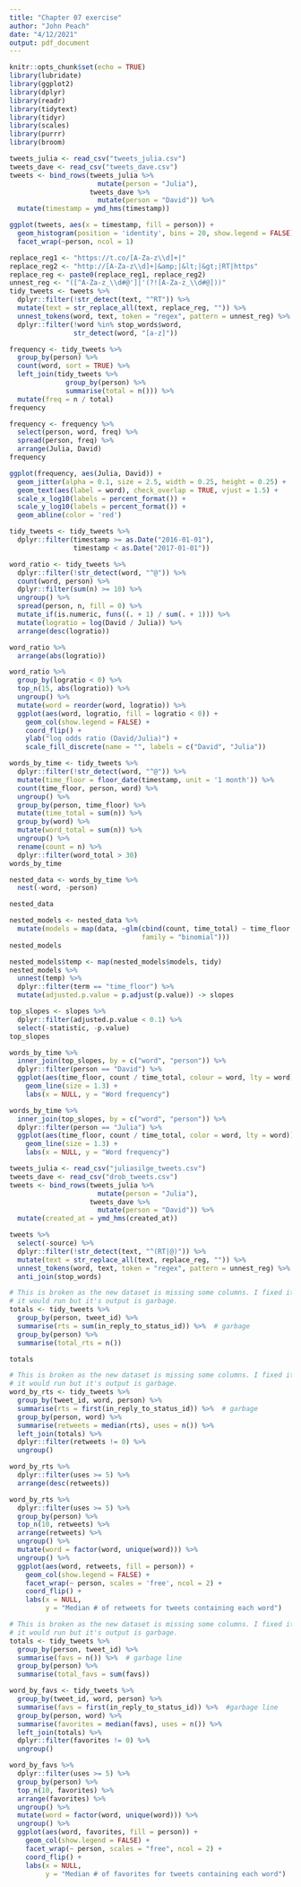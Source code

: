 ```yaml
---
title: "Chapter 07 exercise"
author: "John Peach"
date: "4/12/2021"
output: pdf_document
---
```


```r
knitr::opts_chunk$set(echo = TRUE)
library(lubridate)
library(ggplot2)
library(dplyr)
library(readr)
library(tidytext)
library(tidyr)
library(scales)
library(purrr)
library(broom)
```

```r
tweets_julia <- read_csv("tweets_julia.csv")
tweets_dave <- read_csv("tweets_dave.csv")
tweets <- bind_rows(tweets_julia %>% 
                      mutate(person = "Julia"),
                    tweets_dave %>% 
                      mutate(person = "David")) %>% 
  mutate(timestamp = ymd_hms(timestamp))
```

```r
ggplot(tweets, aes(x = timestamp, fill = person)) +
  geom_histogram(position = 'identity', bins = 20, show.legend = FALSE) +
  facet_wrap(~person, ncol = 1)
```


```r
replace_reg1 <- "https://t.co/[A-Za-z\\d]+|"
replace_reg2 <- "http://[A-Za-z\\d]+|&amp;|&lt;|&gt;|RT|https"
replace_reg <- paste0(replace_reg1, replace_reg2)
unnest_reg <- "([^A-Za-z_\\d#@']|'(?![A-Za-z_\\d#@]))"
tidy_tweets <- tweets %>% 
  dplyr::filter(!str_detect(text, "^RT")) %>% 
  mutate(text = str_replace_all(text, replace_reg, "")) %>% 
  unnest_tokens(word, text, token = "regex", pattern = unnest_reg) %>% 
  dplyr::filter(!word %in% stop_words$word,
                str_detect(word, "[a-z]"))
```

```r
frequency <- tidy_tweets %>% 
  group_by(person) %>% 
  count(word, sort = TRUE) %>% 
  left_join(tidy_tweets %>% 
              group_by(person) %>% 
              summarise(total = n())) %>% 
  mutate(freq = n / total)
frequency
```

```r
frequency <- frequency %>% 
  select(person, word, freq) %>% 
  spread(person, freq) %>% 
  arrange(Julia, David)
frequency
```

```r
ggplot(frequency, aes(Julia, David)) +
  geom_jitter(alpha = 0.1, size = 2.5, width = 0.25, height = 0.25) +
  geom_text(aes(label = word), check_overlap = TRUE, vjust = 1.5) +
  scale_x_log10(labels = percent_format()) +
  scale_y_log10(labels = percent_format()) +
  geom_abline(color = 'red')
```

```r
tidy_tweets <- tidy_tweets %>% 
  dplyr::filter(timestamp >= as.Date("2016-01-01"),
                timestamp < as.Date("2017-01-01"))
```

```r
word_ratio <- tidy_tweets %>% 
  dplyr::filter(!str_detect(word, "^@")) %>% 
  count(word, person) %>% 
  dplyr::filter(sum(n) >= 10) %>% 
  ungroup() %>% 
  spread(person, n, fill = 0) %>% 
  mutate_if(is.numeric, funs((. + 1) / sum(. + 1))) %>% 
  mutate(logratio = log(David / Julia)) %>% 
  arrange(desc(logratio))
```

```r
word_ratio %>% 
  arrange(abs(logratio))
```
```r
word_ratio %>% 
  group_by(logratio < 0) %>% 
  top_n(15, abs(logratio)) %>% 
  ungroup() %>% 
  mutate(word = reorder(word, logratio)) %>% 
  ggplot(aes(word, logratio, fill = logratio < 0)) +
    geom_col(show.legend = FALSE) +
    coord_flip() +
    ylab("log odds ratio (David/Julia)") +
    scale_fill_discrete(name = "", labels = c("David", "Julia"))
```

```r
words_by_time <- tidy_tweets %>% 
  dplyr::filter(!str_detect(word, "^@")) %>% 
  mutate(time_floor = floor_date(timestamp, unit = '1 month')) %>% 
  count(time_floor, person, word) %>% 
  ungroup() %>% 
  group_by(person, time_floor) %>% 
  mutate(time_total = sum(n)) %>% 
  group_by(word) %>% 
  mutate(word_total = sum(n)) %>% 
  ungroup() %>% 
  rename(count = n) %>% 
  dplyr::filter(word_total > 30)
words_by_time
```
```r
nested_data <- words_by_time %>% 
  nest(-word, -person)

nested_data
```

```r
nested_models <- nested_data %>% 
  mutate(models = map(data, ~glm(cbind(count, time_total) ~ time_floor, .,
                                 family = "binomial")))
nested_models
```


```r
nested_models$temp <- map(nested_models$models, tidy)
nested_models %>% 
  unnest(temp) %>% 
  dplyr::filter(term == "time_floor") %>% 
  mutate(adjusted.p.value = p.adjust(p.value)) -> slopes

```


```r
top_slopes <- slopes %>% 
  dplyr::filter(adjusted.p.value < 0.1) %>% 
  select(-statistic, -p.value)
top_slopes
```
```r
words_by_time %>% 
  inner_join(top_slopes, by = c("word", "person")) %>% 
  dplyr::filter(person == "David") %>% 
  ggplot(aes(time_floor, count / time_total, colour = word, lty = word)) +
    geom_line(size = 1.3) +
    labs(x = NULL, y = "Word frequency")
```
```r
words_by_time %>% 
  inner_join(top_slopes, by = c("word", "person")) %>% 
  dplyr::filter(person == "Julia") %>% 
  ggplot(aes(time_floor, count / time_total, color = word, lty = word)) +
    geom_line(size = 1.3) +
    labs(x = NULL, y = "Word frequency")
```

```r
tweets_julia <- read_csv("juliasilge_tweets.csv")
tweets_dave <- read_csv("drob_tweets.csv")
tweets <- bind_rows(tweets_julia %>% 
                      mutate(person = "Julia"),
                    tweets_dave %>% 
                      mutate(person = "David")) %>% 
  mutate(created_at = ymd_hms(created_at))
```

```r
tweets %>% 
  select(-source) %>% 
  dplyr::filter(!str_detect(text, "^(RT|@)")) %>% 
  mutate(text = str_replace_all(text, replace_reg, "")) %>% 
  unnest_tokens(word, text, token = "regex", pattern = unnest_reg) %>% 
  anti_join(stop_words)

```
```r
# This is broken as the new dataset is missing some columns. I fixed it so that
# it would run but it's output is garbage.
totals <- tidy_tweets %>% 
  group_by(person, tweet_id) %>% 
  summarise(rts = sum(in_reply_to_status_id)) %>%  # garbage
  group_by(person) %>% 
  summarise(total_rts = n())

totals
```
```r
# This is broken as the new dataset is missing some columns. I fixed it so that
# it would run but it's output is garbage.
word_by_rts <- tidy_tweets %>% 
  group_by(tweet_id, word, person) %>% 
  summarise(rts = first(in_reply_to_status_id)) %>%  # garbage
  group_by(person, word) %>% 
  summarise(retweets = median(rts), uses = n()) %>% 
  left_join(totals) %>% 
  dplyr::filter(retweets != 0) %>% 
  ungroup()

word_by_rts %>% 
  dplyr::filter(uses >= 5) %>% 
  arrange(desc(retweets))
```

```r
word_by_rts %>% 
  dplyr::filter(uses >= 5) %>% 
  group_by(person) %>% 
  top_n(10, retweets) %>% 
  arrange(retweets) %>% 
  ungroup() %>% 
  mutate(word = factor(word, unique(word))) %>% 
  ungroup() %>% 
  ggplot(aes(word, retweets, fill = person)) +
    geom_col(show.legend = FALSE) +
    facet_wrap(~ person, scales = 'free', ncol = 2) +
    coord_flip() +
    labs(x = NULL,
         y = "Median # of retweets for tweets containing each word")
```

```r
# This is broken as the new dataset is missing some columns. I fixed it so that
# it would run but it's output is garbage.
totals <- tidy_tweets %>% 
  group_by(person, tweet_id) %>% 
  summarise(favs = n()) %>%  # garbage line
  group_by(person) %>% 
  summarise(total_favs = sum(favs))

word_by_favs <- tidy_tweets %>% 
  group_by(tweet_id, word, person) %>% 
  summarise(favs = first(in_reply_to_status_id)) %>%  #garbage line
  group_by(person, word) %>% 
  summarise(favorites = median(favs), uses = n()) %>% 
  left_join(totals) %>% 
  dplyr::filter(favorites != 0) %>% 
  ungroup()
```

```r
word_by_favs %>% 
  dplyr::filter(uses >= 5) %>% 
  group_by(person) %>% 
  top_n(10, favorites) %>% 
  arrange(favorites) %>% 
  ungroup() %>% 
  mutate(word = factor(word, unique(word))) %>% 
  ungroup() %>% 
  ggplot(aes(word, favorites, fill = person)) + 
    geom_col(show.legend = FALSE) +
    facet_wrap(~ person, scales = "free", ncol = 2) +
    coord_flip() +
    labs(x = NULL,
         y = "Median # of favorites for tweets containing each word")
```

